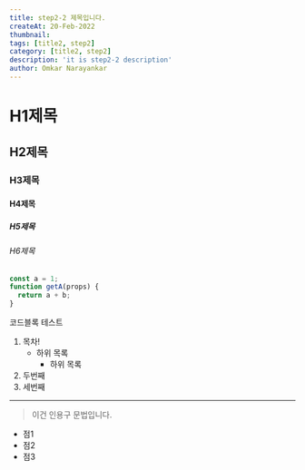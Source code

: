 ```yaml
---
title: step2-2 제목입니다.
createAt: 20-Feb-2022
thumbnail:
tags: [title2, step2]
category: [title2, step2]
description: 'it is step2-2 description'
author: Omkar Narayankar
---
```


# H1제목

## H2제목

### H3제목

#### H4제목

##### H5제목

###### H6제목

```javascript
const a = 1;
function getA(props) {
  return a + b;
}
```

코드블록 테스트

1. 목차!
   - 하위 목록
     - 하위 목록
2. 두번째
3. 세번째

---

> 이건 인용구 문법입니다.

- 점1
- 점2
- 점3
